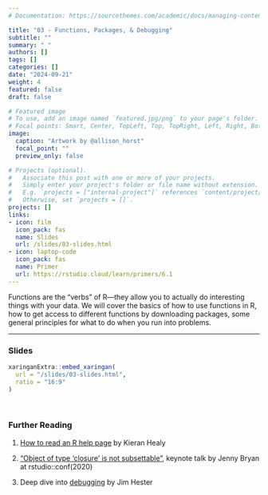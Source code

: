 ```yaml
---
# Documentation: https://sourcethemes.com/academic/docs/managing-content/

title: "03 - Functions, Packages, & Debugging"
subtitle: ""
summary: " "
authors: []
tags: []
categories: []
date: "2024-09-21"
weight: 4
featured: false
draft: false

# Featured image
# To use, add an image named `featured.jpg/png` to your page's folder.
# Focal points: Smart, Center, TopLeft, Top, TopRight, Left, Right, BottomLeft, Bottom, BottomRight.
image:
  caption: "Artwork by @allison_horst"
  focal_point: ""
  preview_only: false

# Projects (optional).
#   Associate this post with one or more of your projects.
#   Simply enter your project's folder or file name without extension.
#   E.g. `projects = ["internal-project"]` references `content/project/deep-learning/index.md`.
#   Otherwise, set `projects = []`.
projects: []
links:
- icon: film
  icon_pack: fas
  name: Slides
  url: /slides/03-slides.html
- icon: laptop-code
  icon_pack: fas
  name: Primer
  url: https://rstudio.cloud/learn/primers/6.1
---
```


Functions are the "verbs" of R---they allow you to actually do interesting things with your data. We will cover the basics of how to use functions in R, how to get access to different functions by downloading packages, some general principles for what to do when you run into problems.

***

### Slides

```r
xaringanExtra::embed_xaringan(
  url = "/slides/03-slides.html",
  ratio = "16:9"
)
```

<br>

### Further Reading

:::book
1. [How to read an R help page](https://socviz.co/appendix.html#a-little-more-about-r) by Kieran Healy

2. ["Object of type 'closure' is not subsettable"](https://rstudio.com/resources/rstudioconf-2020/object-of-type-closure-is-not-subsettable/), keynote talk by Jenny Bryan at rstudio::conf(2020)

3. Deep dive into [debugging](https://rstudio-conf-2020.github.io/what-they-forgot/materials/debugging.pdf) by Jim Hester
:::
